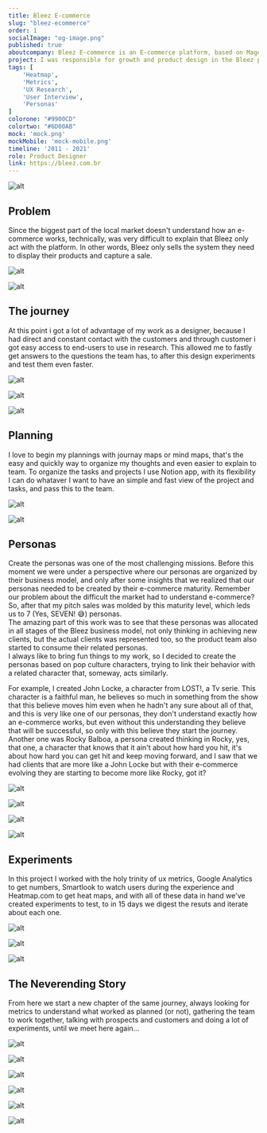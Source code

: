 ```yaml
---
title: Bleez E-commerce
slug: "bleez-ecommerce"
order: 1
socialImage: "og-image.png"
published: true
aboutcompany: Bleez E-commerce is an E-commerce platform, based on Magento 2, focused in start and grow an online store.
project: I was responsible for growth and product design in the Bleez project, where I utilized UX research to create a seamless user experience. I focused on data-driven growth strategies to optimize user acquisition, retention, and engagement, ultimately contributing to the platform's success
tags: [
    'Heatmap',
    'Metrics',
    'UX Research',
    'User Interview',
    'Personas'
]
colorone: "#9900CD"
colortwo: "#6D00AB"
mock: 'mock.png'
mockMobile: 'mock-mobile.png'
timeline: '2011 - 2021'
role: Product Designer
link: https://bleez.com.br
---
```

![alt](case/cover.png)

<div class="text">

## Problem

<p>Since the biggest part of the local market doesn't understand how an e-commerce works, technically, was very difficult to explain that Bleez only act with the platform. In other words, Bleez only sells the system they need to display their products and capture a sale.</p>

</div>

<div class="gallery gallery-narrow">

![alt](case/bleez-case-home-mobile.png)

![alt](case/bleez-case-home.png)

</div>

<div class="text">

## The journey

<p>At this point i got a lot of advantage of my work as a designer, because I had direct and constant contact with the customers and through customer i got easy access to end-users to use in research. This allowed me to fastly get answers to the questions the team has, to after this design experiments and test them even faster.</p>

</div>

<div class="gallery">

![alt](case/bleez-plans3.png)

![alt](case/bleez-plans2.png)

![alt](case/bleez-plans1.png)

</div>

<div class="text">

## Planning

<p>
I love to begin my plannings with journay maps or mind maps, that's the easy and quickly way to organize my thoughts and even easier to explain to team. To organize the tasks and projects I use Notion app, with its flexibility I can do whataver I want to have an simple and fast view of the project and tasks, and pass this to the team.
</p>

</div>

<div class="gallery gallery-narrow">

![alt](case/bleez-planning-1.png)

![alt](case/bleez-planning-2.png)

</div>

<div class="text">

## Personas

<p>
Create the personas was one of the most challenging missions. Before this moment we were under a perspective where our personas are organized by their business model, and only after some insights that we realized that our personas needed to be created by their e-commerce maturity. Remember our problem about the difficult the market had to understand e-commerce? So, after that my pitch sales was molded by this maturity level, which leds us to 7 (Yes, SEVEN! 😅) personas.
<br />
The amazing part of this work was to see that these personas was allocated in all stages of the Bleez business model, not only thinking in achieving new clients, but the actual clients was represented too, so the product team also started to consume their related personas.
<br />
I always like to bring fun things to my work, so I decided to create the personas based on pop culture characters, trying to link their behavior with a related character that, someway, acts similarly.
</p>

<p>
For example, I created John Locke, a character from LOST!, a Tv serie. This character is a faithful man, he believes so much in something from the show that this believe moves him even when he hadn't any sure about all of that, and this is very like one of our personas, they don't understand exactly how an e-commerce works, but even without this understanding they believe that will be successful, so only with this believe they start the journey.
<br />
Another one was Rocky Balboa, a persona created thinking in Rocky, yes, that one, a character that knows that it ain't about how hard you hit, it's about how hard you can get hit and keep moving forward, and I saw that we had clients that are more like a John Locke but with their e-commerce evolving they are starting to become more like Rocky, got it?
</p>

</div>

<div class="gallery">

![alt](case/bleez-persona-1.png)

![alt](case/bleez-persona-2.png)

![alt](case/bleez-persona-3.png)

![alt](case/bleez-persona-4.png)

</div>

<div class="text">

## Experiments

<p>
In this project I worked with the holy trinity of ux metrics, Google Analytics to get numbers, Smartlook to watch users during the experience and Heatmap.com to get heat maps, and with all of these data in hand we've created experiments to test, to in 15 days we digest the resuts and iterate about each one.
</p>

</div>

<div class="gallery">

![alt](case/bleez-metrics-1.png)

![alt](case/bleez-metrics-2.png)

![alt](case/bleez-metrics-3.png)

</div>

<div class="text">

## The Neverending Story

<p>
From here we start a new chapter of the same journey, always looking for metrics to understand what worked as planned (or not), gathering the team to work together, talking with prospects and customers and doing a lot of experiments, until we meet here again...
</p>

</div>

<div class="gallery">

![alt](case/bleez-case-1.png)

![alt](case/bleez-case-2.png)

![alt](case/bleez-case-3.png)

</div>

<div class="gallery">

![alt](case/bleez-funcionalidades.png)

![alt](case/bleez-precos.png)

![alt](case/bleez-blog.png)

</div>